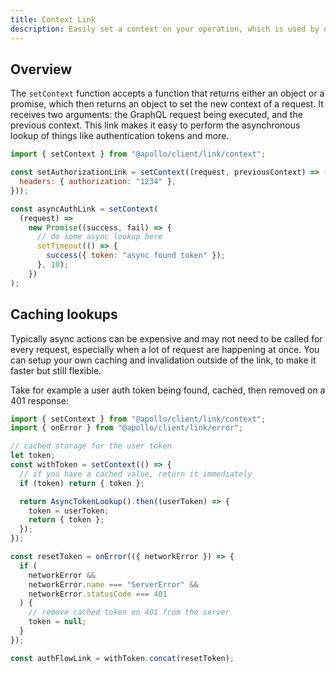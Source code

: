 ```yaml
---
title: Context Link
description: Easily set a context on your operation, which is used by other links further down the chain.
---
```


## Overview

The `setContext` function accepts a function that returns either an object or a promise, which then returns an object to set the new context of a request. It receives two arguments: the GraphQL request being executed, and the previous context. This link makes it easy to perform the asynchronous lookup of things like authentication tokens and more.

```js
import { setContext } from "@apollo/client/link/context";

const setAuthorizationLink = setContext((request, previousContext) => ({
  headers: { authorization: "1234" },
}));

const asyncAuthLink = setContext(
  (request) =>
    new Promise((success, fail) => {
      // do some async lookup here
      setTimeout(() => {
        success({ token: "async found token" });
      }, 10);
    })
);
```

## Caching lookups

Typically async actions can be expensive and may not need to be called for every request, especially when a lot of request are happening at once. You can setup your own caching and invalidation outside of the link, to make it faster but still flexible.

Take for example a user auth token being found, cached, then removed on a 401 response:

```js
import { setContext } from "@apollo/client/link/context";
import { onError } from "@apollo/client/link/error";

// cached storage for the user token
let token;
const withToken = setContext(() => {
  // if you have a cached value, return it immediately
  if (token) return { token };

  return AsyncTokenLookup().then((userToken) => {
    token = userToken;
    return { token };
  });
});

const resetToken = onError(({ networkError }) => {
  if (
    networkError &&
    networkError.name === "ServerError" &&
    networkError.statusCode === 401
  ) {
    // remove cached token on 401 from the server
    token = null;
  }
});

const authFlowLink = withToken.concat(resetToken);
```
